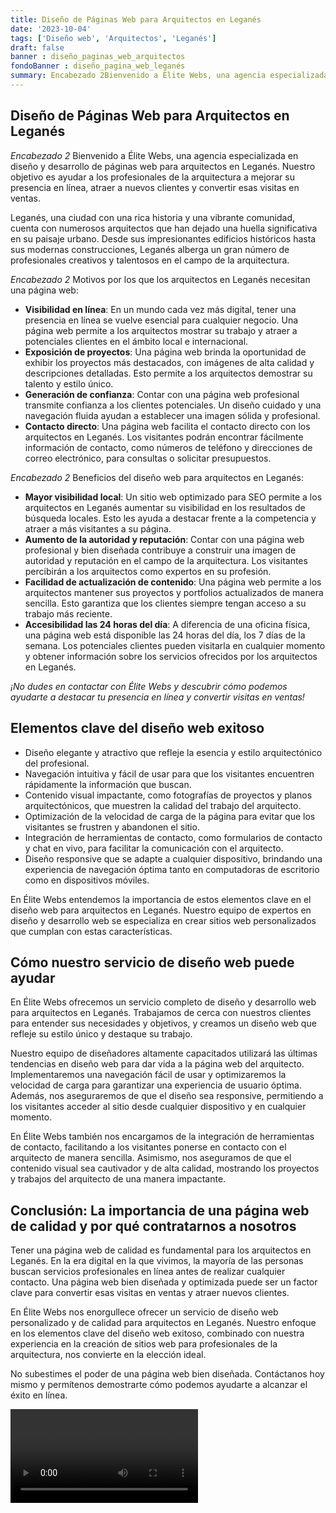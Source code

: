 ```yaml
---
title: Diseño de Páginas Web para Arquitectos en Leganés
date: '2023-10-04'
tags: ['Diseño web', 'Arquitectos', 'Leganés']
draft: false
banner : diseño_paginas_web_arquitectos
fondoBanner : diseño_pagina_web_leganés
summary: Encabezado 2Bienvenido a Élite Webs, una agencia especializada en diseño y desarrollo de páginas web para arquitectos en Leganés. Nuestro objetivo es ayudar a los profesionales de la arquitectura a mejorar su presencia en línea, atraer a nuevos clientes y convertir esas visitas en ventas.
---
```


## Diseño de Páginas Web para Arquitectos en Leganés

*Encabezado 2*
Bienvenido a Élite Webs, una agencia especializada en diseño y desarrollo de páginas web para arquitectos en Leganés. Nuestro objetivo es ayudar a los profesionales de la arquitectura a mejorar su presencia en línea, atraer a nuevos clientes y convertir esas visitas en ventas.

Leganés, una ciudad con una rica historia y una vibrante comunidad, cuenta con numerosos arquitectos que han dejado una huella significativa en su paisaje urbano. Desde sus impresionantes edificios históricos hasta sus modernas construcciones, Leganés alberga un gran número de profesionales creativos y talentosos en el campo de la arquitectura.

*Encabezado 2*
Motivos por los que los arquitectos en Leganés necesitan una página web:
- **Visibilidad en línea**: En un mundo cada vez más digital, tener una presencia en línea se vuelve esencial para cualquier negocio. Una página web permite a los arquitectos mostrar su trabajo y atraer a potenciales clientes en el ámbito local e internacional.
- **Exposición de proyectos**: Una página web brinda la oportunidad de exhibir los proyectos más destacados, con imágenes de alta calidad y descripciones detalladas. Esto permite a los arquitectos demostrar su talento y estilo único.
- **Generación de confianza**: Contar con una página web profesional transmite confianza a los clientes potenciales. Un diseño cuidado y una navegación fluida ayudan a establecer una imagen sólida y profesional.
- **Contacto directo**: Una página web facilita el contacto directo con los arquitectos en Leganés. Los visitantes podrán encontrar fácilmente información de contacto, como números de teléfono y direcciones de correo electrónico, para consultas o solicitar presupuestos.

*Encabezado 2*
Beneficios del diseño web para arquitectos en Leganés:
- **Mayor visibilidad local**: Un sitio web optimizado para SEO permite a los arquitectos en Leganés aumentar su visibilidad en los resultados de búsqueda locales. Esto les ayuda a destacar frente a la competencia y atraer a más visitantes a su página.
- **Aumento de la autoridad y reputación**: Contar con una página web profesional y bien diseñada contribuye a construir una imagen de autoridad y reputación en el campo de la arquitectura. Los visitantes percibirán a los arquitectos como expertos en su profesión.
- **Facilidad de actualización de contenido**: Una página web permite a los arquitectos mantener sus proyectos y portfolios actualizados de manera sencilla. Esto garantiza que los clientes siempre tengan acceso a su trabajo más reciente.
- **Accesibilidad las 24 horas del día**: A diferencia de una oficina física, una página web está disponible las 24 horas del día, los 7 días de la semana. Los potenciales clientes pueden visitarla en cualquier momento y obtener información sobre los servicios ofrecidos por los arquitectos en Leganés.

*¡No dudes en contactar con Élite Webs y descubrir cómo podemos ayudarte a destacar tu presencia en línea y convertir visitas en ventas!*

<GifSeo />

<Cta />

## Elementos clave del diseño web exitoso

- Diseño elegante y atractivo que refleje la esencia y estilo arquitectónico del profesional.
- Navegación intuitiva y fácil de usar para que los visitantes encuentren rápidamente la información que buscan.
- Contenido visual impactante, como fotografías de proyectos y planos arquitectónicos, que muestren la calidad del trabajo del arquitecto.
- Optimización de la velocidad de carga de la página para evitar que los visitantes se frustren y abandonen el sitio.
- Integración de herramientas de contacto, como formularios de contacto y chat en vivo, para facilitar la comunicación con el arquitecto.
- Diseño responsive que se adapte a cualquier dispositivo, brindando una experiencia de navegación óptima tanto en computadoras de escritorio como en dispositivos móviles.

En Élite Webs entendemos la importancia de estos elementos clave en el diseño web para arquitectos en Leganés. Nuestro equipo de expertos en diseño y desarrollo web se especializa en crear sitios web personalizados que cumplan con estas características.

## Cómo nuestro servicio de diseño web puede ayudar

En Élite Webs ofrecemos un servicio completo de diseño y desarrollo web para arquitectos en Leganés. Trabajamos de cerca con nuestros clientes para entender sus necesidades y objetivos, y creamos un diseño web que refleje su estilo único y destaque su trabajo.

Nuestro equipo de diseñadores altamente capacitados utilizará las últimas tendencias en diseño web para dar vida a la página web del arquitecto. Implementaremos una navegación fácil de usar y optimizaremos la velocidad de carga para garantizar una experiencia de usuario óptima. Además, nos aseguraremos de que el diseño sea responsive, permitiendo a los visitantes acceder al sitio desde cualquier dispositivo y en cualquier momento.

En Élite Webs también nos encargamos de la integración de herramientas de contacto, facilitando a los visitantes ponerse en contacto con el arquitecto de manera sencilla. Asimismo, nos aseguramos de que el contenido visual sea cautivador y de alta calidad, mostrando los proyectos y trabajos del arquitecto de una manera impactante.

## Conclusión: La importancia de una página web de calidad y por qué contratarnos a nosotros

Tener una página web de calidad es fundamental para los arquitectos en Leganés. En la era digital en la que vivimos, la mayoría de las personas buscan servicios profesionales en línea antes de realizar cualquier contacto. Una página web bien diseñada y optimizada puede ser un factor clave para convertir esas visitas en ventas y atraer nuevos clientes.

En Élite Webs nos enorgullece ofrecer un servicio de diseño web personalizado y de calidad para arquitectos en Leganés. Nuestro enfoque en los elementos clave del diseño web exitoso, combinado con nuestra experiencia en la creación de sitios web para profesionales de la arquitectura, nos convierte en la elección ideal.

No subestimes el poder de una página web bien diseñada. Contáctanos hoy mismo y permítenos demostrarte cómo podemos ayudarte a alcanzar el éxito en línea.

<Video />

<CtaBot job='Arquitectos' city='Leganés'/>

<Gmaps query='Leganés+españa+maps' />